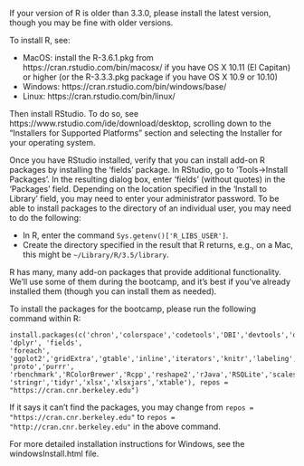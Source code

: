 If your version of R is older than 3.3.0, please install the latest version, though you may be fine with older versions.

To install R, see:

  * MacOS: install the R-3.6.1.pkg from https://cran.rstudio.com/bin/macosx/ if you have OS X 10.11 (El Capitan) or higher (or the R-3.3.3.pkg package if you have OS X 10.9 or 10.10)
  * Windows: https://cran.rstudio.com/bin/windows/base/
  * Linux: https://cran.rstudio.com/bin/linux/

Then install RStudio. To do so, see https://www.rstudio.com/ide/download/desktop, scrolling down to the "Installers for Supported Platforms" section and selecting the Installer for your operating system.

Once you have RStudio installed, verify that you can install add-on R packages by installing the 'fields' package. In RStudio, go to 'Tools->Install Packages'. In the resulting dialog box, enter 'fields' (without quotes) in the 'Packages' field. Depending on the location specified in the 'Install to Library' field, you may need to enter your administrator password. To be able to install packages to the directory of an individual user, you may need to do the following:

  * In R, enter the command `Sys.getenv()['R_LIBS_USER']`.
  * Create the directory specified in the result that R returns, e.g., on a Mac, this might be `~/Library/R/3.5/library`.

R has many, many add-on packages that provide additional functionality. We'll use some of them during the bootcamp, and it's best if you've already installed them (though you can install them as needed).


To install the packages for the bootcamp, please run the following command within R:

```
install.packages(c('chron','colorspace','codetools','DBI','devtools','dichromat','digest','doParallel', 'dplyr', 'fields',
'foreach', 'ggplot2','gridExtra','gtable','inline','iterators','knitr','labeling','lattice','lme4','mapproj','maps','munsell','proftools',
'proto','purrr', 'rbenchmark','RColorBrewer','Rcpp','reshape2','rJava','RSQLite','scales','spam',
'stringr','tidyr','xlsx','xlsxjars','xtable'), repos = "https://cran.cnr.berkeley.edu")
```

If it says it can't find the packages, you may change from `repos = "https://cran.cnr.berkeley.edu"` to `repos = "http://cran.cnr.berkeley.edu"` in the above command.

For more detailed installation instructions for Windows, see the windowsInstall.html file.
